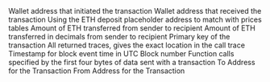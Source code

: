 <ParamField path="from">
Wallet address that initiated the transaction
</ParamField>
<ParamField path="to">
Wallet address that received the transaction
</ParamField>
<ParamField path="contract_address">
Using the ETH deposit placeholder address to match with prices tables
</ParamField>
<ParamField path="value">
Amount of ETH transferred from sender to recipient
</ParamField>
<ParamField path="value_decimal">
Amount of ETH transferred in decimals from sender to recipient
</ParamField>
<ParamField path="tx_hash">
Primary key of the transaction
</ParamField>
<ParamField path="trace_address">
All returned traces, gives the exact location in the call trace
</ParamField>
<ParamField path="tx_block_time">
Timestamp for block event time in UTC
</ParamField>
<ParamField path="tx_block_number">
Block number
</ParamField>
<ParamField path="tx_method_id">
Function calls specified by the first four bytes of data sent with a transaction
</ParamField>
<ParamField path="tx_to">
To Address for the Transaction
</ParamField>
<ParamField path="tx_from">
From Address for the Transaction
</ParamField>
